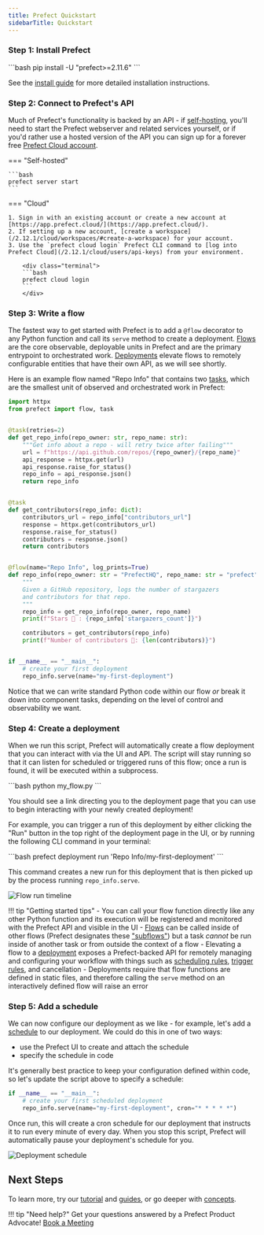 ```yaml
---
title: Prefect Quickstart
sidebarTitle: Quickstart
---
```



### Step 1: Install Prefect

<div class="terminal">
```bash
pip install -U "prefect>=2.11.6"
```
</div>

See the [install guide](/2.12.1/getting-started/installation/) for more detailed installation instructions.

### Step 2: Connect to Prefect's API

Much of Prefect's functionality is backed by an API - if [self-hosting](/2.12.1/guides/host/), you'll need to start the Prefect webserver and related services yourself, or if you'd rather use a hosted version of the API you can sign up for a forever free [Prefect Cloud account](/2.12.1/cloud/).


=== "Self-hosted"

    ```bash
    prefect server start
    ```

=== "Cloud"

    1. Sign in with an existing account or create a new account at [https://app.prefect.cloud/](https://app.prefect.cloud/).
    2. If setting up a new account, [create a workspace](/2.12.1/cloud/workspaces/#create-a-workspace) for your account.
    3. Use the `prefect cloud login` Prefect CLI command to [log into Prefect Cloud](/2.12.1/cloud/users/api-keys) from your environment.

        <div class="terminal">
        ```bash
        prefect cloud login
        ```
        </div>


### Step 3: Write a flow

The fastest way to get started with Prefect is to add a `@flow` decorator to any Python function and call its `serve` method to create a deployment. [Flows](/2.12.1/concepts/flows/) are the core observable, deployable units in Prefect and are the primary entrypoint to orchestrated work. [Deployments](/2.12.1/concepts/deployments/) elevate flows to remotely configurable entities that have their own API, as we will see shortly.

Here is an example flow named "Repo Info" that contains two [tasks](/2.12.1/concepts/tasks/), which are the smallest unit of observed and orchestrated work in Prefect:

```python title="my_flow.py"
import httpx
from prefect import flow, task


@task(retries=2)
def get_repo_info(repo_owner: str, repo_name: str):
    """Get info about a repo - will retry twice after failing"""
    url = f"https://api.github.com/repos/{repo_owner}/{repo_name}"
    api_response = httpx.get(url)
    api_response.raise_for_status()
    repo_info = api_response.json()
    return repo_info


@task
def get_contributors(repo_info: dict):
    contributors_url = repo_info["contributors_url"]
    response = httpx.get(contributors_url)
    response.raise_for_status()
    contributors = response.json()
    return contributors


@flow(name="Repo Info", log_prints=True)
def repo_info(repo_owner: str = "PrefectHQ", repo_name: str = "prefect"):
    """
    Given a GitHub repository, logs the number of stargazers
    and contributors for that repo.
    """
    repo_info = get_repo_info(repo_owner, repo_name)
    print(f"Stars 🌠 : {repo_info['stargazers_count']}")

    contributors = get_contributors(repo_info)
    print(f"Number of contributors 👷: {len(contributors)}")


if __name__ == "__main__":
    # create your first deployment
    repo_info.serve(name="my-first-deployment")
```

Notice that we can write standard Python code within our flow _or_ break it down into component tasks, depending on the level of control and observability we want.

### Step 4: Create a deployment

When we run this script, Prefect will automatically create a flow deployment that you can interact with via the UI and API. The script will stay running so that it can listen for scheduled or triggered runs of this flow; once a run is found, it will be executed within a subprocess.

<div class="terminal">
```bash
python my_flow.py
```
</div> 

You should see a link directing you to the deployment page that you can use to begin interacting with your newly created deployment!

For example, you can trigger a run of this deployment by either clicking the "Run" button in the top right of the deployment page in the UI, or by running the following CLI command in your terminal:

<div class="terminal">
```bash
prefect deployment run 'Repo Info/my-first-deployment'  
```
</div> 

This command creates a new run for this deployment that is then picked up by the process running `repo_info.serve`.

![Flow run timeline](/2.12.1/img/ui/flow-run-diagram.jpg)

!!! tip "Getting started tips"
    - You can call your flow function directly like any other Python function and its execution will be registered and monitored with the Prefect API and visible in the UI
    - [Flows](/2.12.1/concepts/flows) can be called inside of other flows (Prefect designates these ["subflows"](/2.12.1/concepts/flows/#composing-flows)) but a task _cannot_ be run inside of another task or from outside the context of a flow
    - Elevating a flow to a [deployment](/2.12.1/concepts/deployments/) exposes a Prefect-backed API for remotely managing and configuring your workflow with things such as [scheduling rules](/2.12.1/concepts/schedules/), [trigger rules](/2.12.1/cloud/automations/), and cancellation 
    - Deployments require that flow functions are defined in static files, and therefore calling the `serve` method on an interactively defined flow will raise an error


### Step 5: Add a schedule

We can now configure our deployment as we like - for example, let's add a [schedule](/2.12.1/concepts/schedules/) to our deployment.  We could do this in one of two ways:

- use the Prefect UI to create and attach the schedule
- specify the schedule in code

It's generally best practice to keep your configuration defined within code, so let's update the script above to specify a schedule:

```python
if __name__ == "__main__":
    # create your first scheduled deployment
    repo_info.serve(name="my-first-deployment", cron="* * * * *")
```

Once run, this will create a cron schedule for our deployment that instructs it to run every minute of every day. When you stop this script, Prefect will automatically pause your deployment's schedule for you.

![Deployment schedule](/2.12.1/img/ui/deployment-cron-schedule.png)

## Next Steps

To learn more, try our [tutorial](/2.12.1/tutorial) and [guides](/2.12.1/guides), or go deeper with [concepts](/2.12.1/concepts).

!!! tip "Need help?"
    Get your questions answered by a Prefect Product Advocate! [Book a Meeting](https://calendly.com/prefect-experts/prefect-product-advocates?utm_campaign=prefect_docs_cloud&utm_content=prefect_docs&utm_medium=docs&utm_source=docs)
